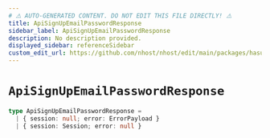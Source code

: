 ```yaml
---
# ⚠️ AUTO-GENERATED CONTENT. DO NOT EDIT THIS FILE DIRECTLY! ⚠️
title: ApiSignUpEmailPasswordResponse
sidebar_label: ApiSignUpEmailPasswordResponse
description: No description provided.
displayed_sidebar: referenceSidebar
custom_edit_url: https://github.com/nhost/nhost/edit/main/packages/hasura-auth-js/src/utils/types.ts#L146
---
```


# `ApiSignUpEmailPasswordResponse`

```ts
type ApiSignUpEmailPasswordResponse =
  | { session: null; error: ErrorPayload }
  | { session: Session; error: null }
```

